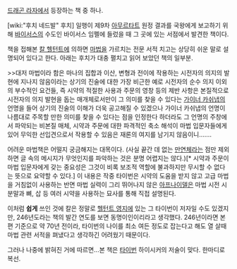[[드래곤 라자]]에서 등장하는 책 중 하나.

[wiki:"후치 네드발" 후치] 일행이 제9차 [[아무르타트]] 원정 결과를 국왕에게 보고하기 위해 [[바이서스]]의 수도인 바이서스 임펠에 들렀을 때 그 곳에 있는 서점에서 발견한 책이다.

책을 접해본 [[칼 헬턴트]]에 의하면 [[마법]]을 가르치는 전문 서적 치고는 상당히 쉬운 말로 설명되어 있다고 한다. 아래는 후치가 대충 펼치고 읽어 보았던 책의 일부분.

>>대저 마법이라 함은 마나의 집합과 이산, 변형과 전이에 작용하는 시전자의 의지의 발현에 지나지 않음이라는 상기의 진술에 대한 가장 비근한 예로 시전자의 순수 의지 이외의 부수적인 요건들, 즉 시약의 적절한 사용과 주문의 영창 등의 제반 사항은 본질적으로 시전자의 의지 발현을 돕는 매개체로서만이 그 의미를 찾을 수 있다는 [[가이너 카쉬냅]]의 언명을 들어 상기의 진술의 이해가 더욱 공고해질 수 있겠으나 가이너 카쉬냅의 언명이 나름대로 주목할 만한 의미를 찾을 수 있다는 점을 인정한다 하더라도 그 언명의 주창에서 파악되는 비본질 매체, 시약과 주문에 대한 파격적인 축소 해석이 마법 입문자들에게 있어 무익한 선입견으로서 작용할 수 있음은 재론의 여지를 남기지 않음이니…….

어려운 마법책은 어떨지 궁금해지는 대목이다. (사실 끝간 데 없는 [[만연체]]라는 점만 제외하면 글 속의 메시지가 무엇인지를 파악하는 것은 분명 어렵지는 않다.)[* 시약과 주문이 마법 입문자에게 갖는 중요성은 그것이 비록 보조적 역할에 불과하지만 무시할 수 없다는 뜻으로 요약할 수 있다.] 이 내용은 작중 타이번은 시약의 도움을 받지 않고 고급 마법을 거침없이 사용하는 반면 마법 실력이 그리 뛰어나지 않은 [[아프나이델]]은 마법 시전 시 분말과 뼈, 삽 등 여러 시약을 사용하는 묘사를 통해 직접 설명된다.

이처럼 '''쉽게''' 쓰인 것에 칼은 정말로 [[헬턴트 영지]]에 있는 그 타이번이 저자일 수도 있겠지만, 246년도라는 책의 발간 연도를 보면 동명이인이리라고 생각했다. 246년이라면 본편 기준으로 약 70년 전이라, 타이번의 나이를 최소 여든 정도로 잡는다고 해도 열 살때 마법 관련 서적을 펴냈다고 생각하긴 어려웠기 때문이다.

그러나 나중에 밝혀진 거에 따르면...본 책은 [[타이번]] 하이시커의 저술이 맞다. 한마디로 복선.

